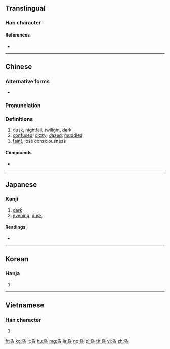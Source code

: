 ==Translingual==

===Han character===
{{Han char|rn=72|rad=日|as=04|sn=8|four=72604|canj=HPA|ids=⿱氏日}}

====References====
* {{Han ref|kx=0491.140|dkj=13806|dj=0854.010|hdz=21492.030|uh=660F|ud=26127|bh=A9FC|bd=43516}}

----

==Chinese==
{{zh-forms}}

===Alternative forms===
* {{zh-l|昬}}

===Pronunciation===
{{zh-pron
|m=hūn
|c=fan1
|mn=hng/hun
|mn_note=hng - vernacular, hun - literary
|mc=y
|oc=y
|ma=Zh-hun.ogg
|cat=n,adj,v
}}

===Definitions===
{{zh-hanzi}}

# [[dusk]], [[nightfall]], [[twilight]], [[dark]]
# [[confused]]; [[dizzy]]; [[dazed]]; [[muddled]]
# [[faint]], lose consciousness

====Compounds====
* {{zh-l|黃昏}}

----

==Japanese==

===Kanji===
{{ja-kanji|grade=|rs=日04}}

# [[dark]]
# [[evening]], [[dusk]]

====Readings====
* {{ja-readings|on=[[こん]] (kon)|kun=[[くらい]] (kurai)}}

----

==Korean==

===Hanja===
{{ko-hanja|hangeul=혼|eumhun=|rv=hon|mr=hon|y=hon}}

# {{defn|lang=ko|sort=日04}}

----

==Vietnamese==

===Han character===
{{vi-hantu|[[hôn]], [[hon]]|rs=日04}}

# {{defn|lang=vi|sort=日04}}

[[fr:昏]]
[[ko:昏]]
[[it:昏]]
[[hu:昏]]
[[mg:昏]]
[[ja:昏]]
[[no:昏]]
[[pl:昏]]
[[th:昏]]
[[vi:昏]]
[[zh:昏]]